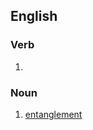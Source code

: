 ==English==

===Verb===
{{head|en|verb form}}

# {{present participle of|entangle|lang=en|nocat=1}}

===Noun===
{{en-noun}}

# [[entanglement]]